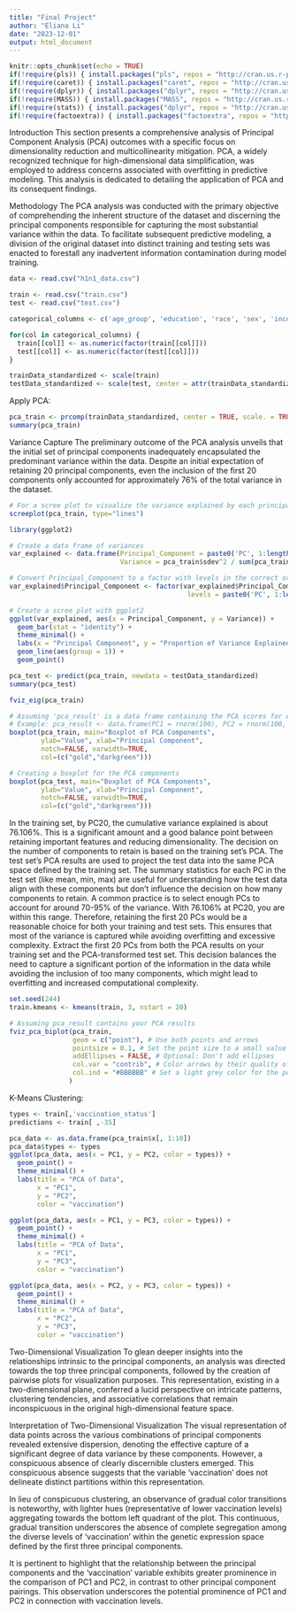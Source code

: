 ```yaml
---
title: "Final Project"
author: "Eliana Li"
date: "2023-12-01"
output: html_document
---
```


```r
knitr::opts_chunk$set(echo = TRUE)
if(!require(pls)) { install.packages("pls", repos = "http://cran.us.r-project.org"); library(pls) }
if(!require(caret)) { install.packages("caret", repos = "http://cran.us.r-project.org"); library(caret) }
if(!require(dplyr)) { install.packages("dplyr", repos = "http://cran.us.r-project.org"); library(dplyr) }
if(!require(MASS)) { install.packages("MASS", repos = "http://cran.us.r-project.org"); library(MASS) }
if(!require(stats)) { install.packages("dplyr", repos = "http://cran.us.r-project.org"); library(stats) }
if(!require(factoextra)) { install.packages("factoextra", repos = "http://cran.us.r-project.org"); library(factoextra) }
```

Introduction
This section presents a comprehensive analysis of Principal Component Analysis (PCA) outcomes with a specific focus on dimensionality reduction and multicollinearity mitigation. PCA, a widely recognized technique for high-dimensional data simplification, was employed to address concerns associated with overfitting in predictive modeling. This analysis is dedicated to detailing the application of PCA and its consequent findings.

Methodology
The PCA analysis was conducted with the primary objective of comprehending the inherent structure of the dataset and discerning the principal components responsible for capturing the most substantial variance within the data. To facilitate subsequent predictive modeling, a division of the original dataset into distinct training and testing sets was enacted to forestall any inadvertent information contamination during model training.


```r
data <- read.csv("h1n1_data.csv")

train <- read.csv("train.csv")
test <- read.csv("test.csv")
```



```r
categorical_columns <- c('age_group', 'education', 'race', 'sex', 'income_poverty', 'marital_status', 'rent_or_own', 'employment_status', 'hhs_geo_region', 'census_msa')  # List all your categorical column names

for(col in categorical_columns) {
  train[[col]] <- as.numeric(factor(train[[col]]))
  test[[col]] <- as.numeric(factor(test[[col]]))
}

trainData_standardized <- scale(train)
testData_standardized <- scale(test, center = attr(trainData_standardized, "scaled:center"), scale = attr(trainData_standardized, "scaled:scale"))
```

Apply PCA: 

```r
pca_train <- prcomp(trainData_standardized, center = TRUE, scale. = TRUE)
summary(pca_train)
```
Variance Capture
The preliminary outcome of the PCA analysis unveils that the initial set of principal components inadequately encapsulated the predominant variance within the data. Despite an initial expectation of retaining 20 principal components, even the inclusion of the first 20 components only accounted for approximately 76% of the total variance in the dataset.

```r
# For a scree plot to visualize the variance explained by each principal component:
screeplot(pca_train, type="lines")

library(ggplot2)

# Create a data frame of variances
var_explained <- data.frame(Principal_Component = paste0('PC', 1:length(pca_train$sdev)),
                            Variance = pca_train$sdev^2 / sum(pca_train$sdev^2))

# Convert Principal_Component to a factor with levels in the correct order
var_explained$Principal_Component <- factor(var_explained$Principal_Component, 
                                             levels = paste0('PC', 1:length(pca_train$sdev)))

# Create a scree plot with ggplot2
ggplot(var_explained, aes(x = Principal_Component, y = Variance)) +
  geom_bar(stat = "identity") +
  theme_minimal() +
  labs(x = "Principal Component", y = "Proportion of Variance Explained") +
  geom_line(aes(group = 1)) +
  geom_point()

```



```r
pca_test <- predict(pca_train, newdata = testData_standardized)
summary(pca_test)

fviz_eig(pca_train)
```

```r
# Assuming 'pca_result' is a data frame containing the PCA scores for each principal component
# Example: pca_result <- data.frame(PC1 = rnorm(100), PC2 = rnorm(100, sd = 0.7), ...)
boxplot(pca_train, main="Boxplot of PCA Components", 
        ylab="Value", xlab="Principal Component", 
        notch=FALSE, varwidth=TRUE, 
        col=(c("gold","darkgreen")))

# Creating a boxplot for the PCA components
boxplot(pca_test, main="Boxplot of PCA Components", 
        ylab="Value", xlab="Principal Component", 
        notch=FALSE, varwidth=TRUE, 
        col=(c("gold","darkgreen")))

```


  In the training set, by PC20, the cumulative variance explained is about 76.106%. This is a significant amount and a good balance point between retaining important features and reducing dimensionality.
  The decision on the number of components to retain is based on the training set's PCA. The test set's PCA results are used to project the test data into the same PCA space defined by the training set.
The summary statistics for each PC in the test set (like mean, min, max) are useful for understanding how the test data align with these components but don't influence the decision on how many components to retain.
  A common practice is to select enough PCs to account for around 70-95% of the variance. With 76.106% at PC20, you are within this range.
Therefore, retaining the first 20 PCs would be a reasonable choice for both your training and test sets. This ensures that most of the variance is captured while avoiding overfitting and excessive complexity.
  Extract the first 20 PCs from both the PCA results on your training set and the PCA-transformed test set.
  This decision balances the need to capture a significant portion of the information in the data while avoiding the inclusion of too many components, which might lead to overfitting and increased computational complexity.

```r
set.seed(244)
train.kmeans <- kmeans(train, 3, nstart = 20)
```



```r
# Assuming pca_result contains your PCA results
fviz_pca_biplot(pca_train, 
                geom = c("point"), # Use both points and arrows
                pointsize = 0.1, # Set the point size to a small value
                addEllipses = FALSE, # Optional: Don't add ellipses
                col.var = "contrib", # Color arrows by their quality of representation
                col.ind = "#BBBBBB" # Set a light grey color for the points
               )

```

K-Means Clustering:

```r
types <- train[,'vaccination_status']
predictions <- train[ ,-35]
```

```r
pca_data <- as.data.frame(pca_train$x[, 1:10])
pca_data$types <- types
ggplot(pca_data, aes(x = PC1, y = PC2, color = types)) +
  geom_point() +
  theme_minimal() +
  labs(title = "PCA of Data",
       x = "PC1",
       y = "PC2",
       color = "vaccination")

ggplot(pca_data, aes(x = PC1, y = PC3, color = types)) +
  geom_point() +
  theme_minimal() +
  labs(title = "PCA of Data",
       x = "PC1",
       y = "PC3",
       color = "vaccination")

ggplot(pca_data, aes(x = PC2, y = PC3, color = types)) +
  geom_point() +
  theme_minimal() +
  labs(title = "PCA of Data",
       x = "PC2",
       y = "PC3",
       color = "vaccination")
```
Two-Dimensional Visualization
To glean deeper insights into the relationships intrinsic to the principal components, an analysis was directed towards the top three principal components, followed by the creation of pairwise plots for visualization purposes. This representation, existing in a two-dimensional plane, conferred a lucid perspective on intricate patterns, clustering tendencies, and associative correlations that remain inconspicuous in the original high-dimensional feature space.

Interpretation of Two-Dimensional Visualization
The visual representation of data points across the various combinations of principal components revealed extensive dispersion, denoting the effective capture of a significant degree of data variance by these components. However, a conspicuous absence of clearly discernible clusters emerged. This conspicuous absence suggests that the variable 'vaccination' does not delineate distinct partitions within this representation.

In lieu of conspicuous clustering, an observance of gradual color transitions is noteworthy, with lighter hues (representative of lower vaccination levels) aggregating towards the bottom left quadrant of the plot. This continuous, gradual transition underscores the absence of complete segregation among the diverse levels of 'vaccination' within the genetic expression space defined by the first three principal components.

It is pertinent to highlight that the relationship between the principal components and the 'vaccination' variable exhibits greater prominence in the comparison of PC1 and PC2, in contrast to other principal component pairings. This observation underscores the potential prominence of PC1 and PC2 in connection with vaccination levels.


